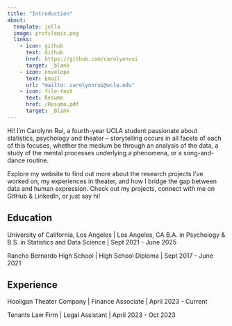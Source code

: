 ```yaml
---
title: "Introduction"
about:
  template: jolla
  image: profilepic.png
  links:
    - icon: github
      text: Github
      href: https://github.com/carolynnrui
      target: _blank
    - icon: envelope
      text: Email
      url: "mailto: carolynnrui@ucla.edu"
    - icon: file-text
      text: Resume
      href: /Resume.pdf
      target: _blank
---
```


Hi! I'm Carolynn Rui, a fourth-year UCLA student passionate about statistics, psychology and theater -- storytelling occurs in all facets of each of this focuses, whether the medium be through an analysis of the data, a study of the mental processes underlying a phenomena, or a song-and-dance routine.

Explore my website to find out more about the research projects I’ve worked on, my experiences in theater, and how I bridge the gap between data and human expression. Check out my projects, connect with me on GitHub & LinkedIn, or just say hi!

## Education

University of California, Los Angeles \| Los Angeles, CA B.A. in Psychology & B.S. in Statistics and Data Science \| Sept 2021 - June 2025

Rancho Bernardo High School \| High School Diploma \| Sept 2017 - June 2021

## Experience

Hooligan Theater Company \| Finance Associate \| April 2023 - Current

Tenants Law Firm \| Legal Assistant \| April 2023 - Oct 2023
